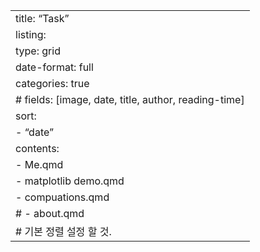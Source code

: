 ---
title: "Task"
listing: 
    type: grid
    date-format: full
    categories: true
    # fields: [image, date, title, author, reading-time]
    sort:
        - "date"
    contents:
        - Me.qmd
        - matplotlib demo.qmd
        - compuations.qmd
        # - about.qmd
    # 기본 정렬 설정 할 것.
---